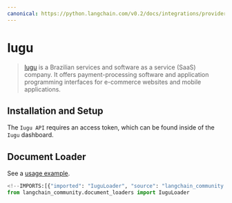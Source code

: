 ```yaml
---
canonical: https://python.langchain.com/v0.2/docs/integrations/providers/iugu/
---
```


# Iugu

>[Iugu](https://www.iugu.com/) is a Brazilian services and software as a service (SaaS)
> company. It offers payment-processing software and application programming 
> interfaces for e-commerce websites and mobile applications.
 

## Installation and Setup

The `Iugu API` requires an access token, which can be found inside of the `Iugu` dashboard.


## Document Loader

See a [usage example](/docs/integrations/document_loaders/iugu).

```python
<!--IMPORTS:[{"imported": "IuguLoader", "source": "langchain_community.document_loaders", "docs": "https://api.python.langchain.com/en/latest/document_loaders/langchain_community.document_loaders.iugu.IuguLoader.html", "title": "Iugu"}]-->
from langchain_community.document_loaders import IuguLoader
```
